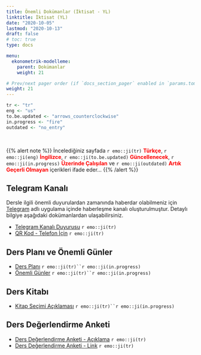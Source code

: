 ```yaml
---
title: Önemli Dokümanlar (İktisat - YL)
linktitle: İktisat (YL)
date: "2020-10-05"
lastmod: "2020-10-13"
draft: false
# toc: true
type: docs

menu:
  ekonometrik-modelleme:
    parent: Dokümanlar
    weight: 21

# Prev/next pager order (if `docs_section_pager` enabled in `params.toml`)
weight: 21
---
```


```r
tr <- "tr"
eng <- "us"
to.be.updated <- "arrows_counterclockwise"
in.progress <- "fire"
outdated <- "no_entry"
```

<br>

{{% alert note %}}
İncelediğiniz sayfada `r emo::ji(tr)` <font color="red">**Türkçe**</font>, `r emo::ji(eng)` <font color="red">**İngilizce**</font>, `r emo::ji(to.be.updated)` <font color="red">**Güncellenecek**</font>, `r emo::ji(in.progress)` <font color="red">**Üzerinde Çalışılan**</font> ve `r emo::ji(outdated)` <font color="red">**Artık Geçerli Olmayan**</font> içerikleri ifade eder...
{{% /alert %}}

## Telegram Kanalı
Dersle ilgili önemli duyurulardan zamanında haberdar olabilmeniz için [Telegram](https://telegram.org/) adlı uygulama içinde haberleşme kanalı oluşturulmuştur. Detaylı bilgiye aşağıdaki dokümanlardan ulaşabilirsiniz.  

- [Telegram Kanalı Duyurusu](`r paste0(ekonometrik.modelleme.path, "EC/Ekonometrik Modelleme_Telegram Kanali Duyurusu_Bilgilendirme.pdf")`) `r emo::ji(tr)`
- [QR Kod - Telefon İçin](`r paste0(ekonometrik.modelleme.path, "EC/Ekonometrik Modelleme_Telegram Kanali Duyurusu_Ilan.pdf")`) `r emo::ji(tr)`

## Ders Planı ve Önemli Günler
- [Ders Planı](`r paste0(ekonometrik.modelleme.path, "EC/Ekonometrik Modelleme - Ders Plani (Kara).pdf")`) `r emo::ji(tr)``r emo::ji(in.progress)`
- [Önemli Günler](`r paste0(ekonometrik.modelleme.path, "EC/Ekonometrik Modelleme - Onemli Gunler (Kara).pdf")`) `r emo::ji(tr)``r emo::ji(in.progress)`

## Ders Kitabı
- [Kitap Seçimi Açıklaması](`r paste0(ekonometrik.modelleme.path, "Ekonometrik Modelleme_Kitap Secimi Aciklamasi (Kara).pdf")`) `r emo::ji(tr)``r emo::ji(in.progress)`

## Ders Değerlendirme Anketi
- [Ders Değerlendirme Anketi - Açıklama](`r paste0(ekonometrik.modelleme.path, "EC/Ekonometrik Modelleme_Ders Degerlendirme Anketi.pdf")`) `r emo::ji(tr)`
- [Ders Değerlendirme Anketi - Link](https://forms.gle/RUXgWjz6TsLCjA4F9) `r emo::ji(tr)`

